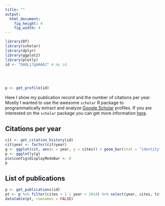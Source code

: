 ```yaml
---
title: ""
output: 
  html_document: 
    fig_height: 4
    fig_width: 4
---
```


```r
library(DT)
library(scholar)
library(dplyr)
library(ggplot2)
library(plotly)
id <- "DmQLj7gAAAAJ" # my id.
```

<br><br>
```r
p <- get_profile(id)
```

Here I show my publication record and the number of citations per year. Mostly I wanted to use the awesome `scholar` R package to programmatically extract and analyze [Google Scholar](http://scholar.google.com) profiles. If you are interested on the `scholar` package you can get more information [here](https://github.com/jkeirstead/scholar).


## Citations per year

```r
cit <- get_citation_history(id)
cit$year <- factor(cit$year)
g <- ggplot(cit, aes(x = year, y = cites)) + geom_bar(stat = "identity") + labs(y = "count")
p <- ggplotly(g)
p$x$config$displayModeBar <- 0
p
```

## List of publications

```r
p <- get_publications(id)
pt <- p %>% filter(cites > 1 | year > 2014) %>% select(year, cites, title, journal, author) %>% arrange(desc(year))
datatable(pt, rownames = FALSE)
```

